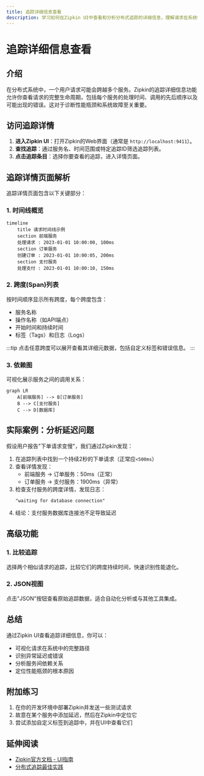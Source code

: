 ```yaml
---
title: 追踪详细信息查看
description: 学习如何在Zipkin UI中查看和分析分布式追踪的详细信息，理解请求在系统中的完整流转路径。
---
```


# 追踪详细信息查看

## 介绍

在分布式系统中，一个用户请求可能会跨越多个服务。Zipkin的追踪详细信息功能允许你查看请求的完整生命周期，包括每个服务的处理时间、调用的先后顺序以及可能出现的错误。这对于诊断性能瓶颈和系统故障至关重要。

## 访问追踪详情

1. **进入Zipkin UI**：打开Zipkin的Web界面（通常是 `http://localhost:9411`）。
2. **查找追踪**：通过服务名、时间范围或特定追踪ID筛选追踪列表。
3. **点击追踪条目**：选择你要查看的追踪，进入详情页面。

## 追踪详情页面解析

追踪详情页面包含以下关键部分：

### 1. 时间线概览
```mermaid
timeline
    title 请求时间线示例
    section 前端服务
    处理请求 : 2023-01-01 10:00:00, 100ms
    section 订单服务
    创建订单 : 2023-01-01 10:00:05, 200ms
    section 支付服务
    处理支付 : 2023-01-01 10:00:10, 150ms
```

### 2. 跨度(Span)列表
按时间顺序显示所有跨度，每个跨度包含：
- 服务名称
- 操作名称（如API端点）
- 开始时间和持续时间
- 标签（Tags）和日志（Logs）

:::tip
点击任意跨度可以展开查看其详细元数据，包括自定义标签和错误信息。
:::

### 3. 依赖图
可视化展示服务之间的调用关系：
```mermaid
graph LR
    A[前端服务] --> B[订单服务]
    B --> C[支付服务]
    C --> D[数据库]
```

## 实际案例：分析延迟问题

假设用户报告"下单请求变慢"，我们通过Zipkin发现：

1. 在追踪列表中找到一个持续2秒的下单请求（正常应`<500ms`）
2. 查看详情发现：
   - 前端服务 → 订单服务：50ms（正常）
   - 订单服务 → 支付服务：1900ms（异常）
3. 检查支付服务的跨度详情，发现日志：
   ```
   "waiting for database connection"
   ```
4. 结论：支付服务数据库连接池不足导致延迟

## 高级功能

### 1. 比较追踪
选择两个相似请求的追踪，比较它们的跨度持续时间，快速识别性能退化。

### 2. JSON视图
点击"JSON"按钮查看原始追踪数据，适合自动化分析或与其他工具集成。

## 总结

通过Zipkin UI查看追踪详细信息，你可以：
- 可视化请求在系统中的完整路径
- 识别异常延迟或错误
- 分析服务间依赖关系
- 定位性能瓶颈的根本原因

## 附加练习

1. 在你的开发环境中部署Zipkin并发送一些测试请求
2. 故意在某个服务中添加延迟，然后在Zipkin中定位它
3. 尝试添加自定义标签到追踪中，并在UI中查看它们

## 延伸阅读
- [Zipkin官方文档 - UI指南](https://zipkin.io/pages/explore_ui.html)
- [分布式追踪最佳实践](https://www.oreilly.com/library/view/distributed-tracing-in/9781492056621/)